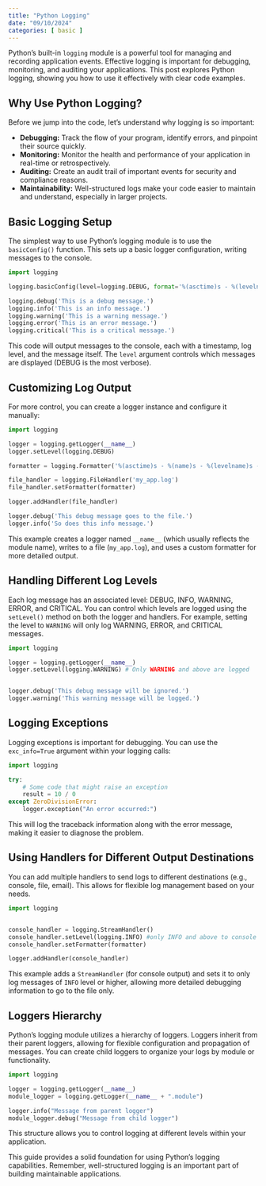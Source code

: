 ```yaml
---
title: "Python Logging"
date: "09/10/2024"
categories: [ basic ]
---
```



Python's built-in `logging` module is a powerful tool for managing and recording application events. Effective logging is important for debugging, monitoring, and auditing your applications. This post explores Python logging, showing you how to use it effectively with clear code examples.

## Why Use Python Logging?

Before we jump into the code, let's understand why logging is so important:

* **Debugging:** Track the flow of your program, identify errors, and pinpoint their source quickly.
* **Monitoring:** Monitor the health and performance of your application in real-time or retrospectively.
* **Auditing:** Create an audit trail of important events for security and compliance reasons.
* **Maintainability:**  Well-structured logs make your code easier to maintain and understand, especially in larger projects.


## Basic Logging Setup

The simplest way to use Python's logging module is to use the `basicConfig()` function. This sets up a basic logger configuration, writing messages to the console.

```python
import logging

logging.basicConfig(level=logging.DEBUG, format='%(asctime)s - %(levelname)s - %(message)s')

logging.debug('This is a debug message.')
logging.info('This is an info message.')
logging.warning('This is a warning message.')
logging.error('This is an error message.')
logging.critical('This is a critical message.')
```

This code will output messages to the console, each with a timestamp, log level, and the message itself.  The `level` argument controls which messages are displayed (DEBUG is the most verbose).

## Customizing Log Output

For more control, you can create a logger instance and configure it manually:

```python
import logging

logger = logging.getLogger(__name__)
logger.setLevel(logging.DEBUG)

formatter = logging.Formatter('%(asctime)s - %(name)s - %(levelname)s - %(message)s')

file_handler = logging.FileHandler('my_app.log')
file_handler.setFormatter(formatter)

logger.addHandler(file_handler)

logger.debug('This debug message goes to the file.')
logger.info('So does this info message.')
```

This example creates a logger named `__name__` (which usually reflects the module name), writes to a file (`my_app.log`), and uses a custom formatter for more detailed output.

## Handling Different Log Levels

Each log message has an associated level: DEBUG, INFO, WARNING, ERROR, and CRITICAL.  You can control which levels are logged using the `setLevel()` method on both the logger and handlers. For example, setting the level to `WARNING` will only log WARNING, ERROR, and CRITICAL messages.


```python
import logging

logger = logging.getLogger(__name__)
logger.setLevel(logging.WARNING) # Only WARNING and above are logged


logger.debug('This debug message will be ignored.')
logger.warning('This warning message will be logged.')

```

##  Logging Exceptions

Logging exceptions is important for debugging. You can use the `exc_info=True` argument within your logging calls:


```python
import logging

try:
    # Some code that might raise an exception
    result = 10 / 0
except ZeroDivisionError:
    logger.exception("An error occurred:")
```

This will log the traceback information along with the error message, making it easier to diagnose the problem.


##  Using Handlers for Different Output Destinations

You can add multiple handlers to send logs to different destinations (e.g., console, file, email).  This allows for flexible log management based on your needs.


```python
import logging


console_handler = logging.StreamHandler()
console_handler.setLevel(logging.INFO) #only INFO and above to console
console_handler.setFormatter(formatter)

logger.addHandler(console_handler)

```


This example adds a `StreamHandler` (for console output) and sets it to only log messages of `INFO` level or higher, allowing more detailed debugging information to go to the file only.


## Loggers Hierarchy

Python's logging module utilizes a hierarchy of loggers.  Loggers inherit from their parent loggers, allowing for flexible configuration and propagation of messages.  You can create child loggers to organize your logs by module or functionality.


```python
import logging

logger = logging.getLogger(__name__)
module_logger = logging.getLogger(__name__ + ".module")

logger.info("Message from parent logger")
module_logger.debug("Message from child logger")

```

This structure allows you to control logging at different levels within your application.


This guide provides a solid foundation for using Python's logging capabilities. Remember, well-structured logging is an important part of building maintainable applications.

